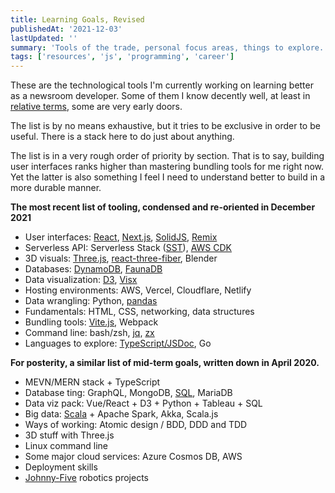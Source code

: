 ```yaml
---
title: Learning Goals, Revised
publishedAt: '2021-12-03'
lastUpdated: ''
summary: 'Tools of the trade, personal focus areas, things to explore.'
tags: ['resources', 'js', 'programming', 'career']
---
```


These are the technological tools I'm currently working on learning better as
a newsroom developer. Some of them I know decently well, at least
in [relative terms](/blog/switching-lanes), some are very early doors.

The list is by no means exhaustive, but it tries to be exclusive in order to be useful.
There is a stack here to do just about anything.

The list is in a very rough order of priority by section. That is to say,
building user interfaces ranks higher than mastering bundling tools for me right now.
Yet the latter is also something I feel I need to understand better to build in a more
durable manner.

**The most recent list of tooling, condensed and re-oriented in December 2021**

- User interfaces: [React][1], [Next.js][2], [SolidJS][3], [Remix][4]
- Serverless API: Serverless Stack ([SST][5]), [AWS CDK][6]
- 3D visuals: [Three.js][7], [react-three-fiber][8], Blender
- Databases: [DynamoDB][9], [FaunaDB][10]
- Data visualization: [D3][11], [Visx][12]
- Hosting environments: AWS, Vercel, Cloudflare, Netlify
- Data wrangling: Python, [pandas][13]
- Fundamentals: HTML, CSS, networking, data structures
- Bundling tools: [Vite.js][14], Webpack
- Command line: bash/zsh, [jq][15], [zx][16]
- Languages to explore: [TypeScript/JSDoc][17], Go

**For posterity, a similar list of mid-term goals, written down in April 2020.**

- MEVN/MERN stack + TypeScript
- Database ting: GraphQL, MongoDB, [SQL](https://sqlbolt.com/), MariaDB
- Data viz pack: Vue/React + D3 + Python + Tableau + SQL
- Big data: [Scala](https://www.coursera.org/learn/progfun1) + Apache Spark, Akka, Scala.js
- Ways of working: Atomic design / BDD, DDD and TDD
- 3D stuff with Three.js
- Linux command line
- Some major cloud services: Azure Cosmos DB, AWS
- Deployment skills
- [Johnny-Five](http://johnny-five.io/) robotics projects

[1]: https://beta.reactjs.org/ 'React docs rewritten using hooks'
[2]: https://nextjs.org/learn/basics/create-nextjs-app 'Next.js basics'
[3]: https://www.solidjs.com/ 'SolidJS'
[4]: https://remix.run/ 'Remix'
[5]: https://serverless-stack.com/ 'Serverless Stack'
[6]: https://thecdkbook.com/ 'The CDK Book'
[7]: https://threejs.org/docs/index.html#manual/en/introduction/Creating-a-scene 'Three.js'
[8]: https://docs.pmnd.rs/react-three-fiber/getting-started/introduction 'R3F'
[9]: https://www.dynamodbguide.com/ 'DynamoDB Guide'
[10]: https://docs.fauna.com/fauna/current/ 'FaunaDB'
[11]: https://observablehq.com/@d3/learn-d3 'D3 on Observable'
[12]: https://airbnb.io/visx/docs 'Visx docs'
[13]: https://pandas.pydata.org/docs/user_guide/index.html#user-guide 'Pandas User Guide'
[14]: https://vitejs.dev/guide/ 'Vite.js starting guide'
[15]: https://github.com/stedolan/jq 'jq'
[16]: https://github.com/google/zx 'zx'
[17]: https://blog.logrocket.com/typescript-vs-jsdoc-javascript/ 'TS vs JSDoc'
